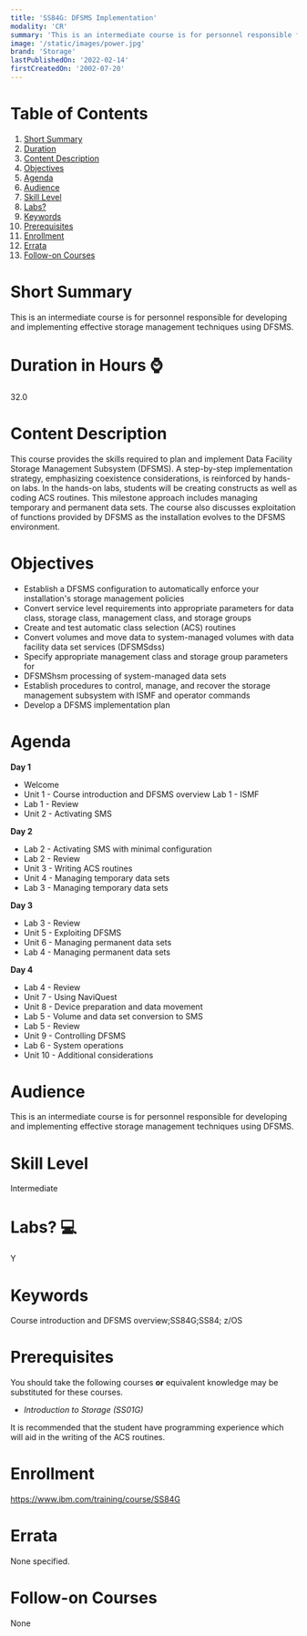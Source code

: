 ```yaml
---
title: 'SS84G: DFSMS Implementation'
modality: 'CR'
summary: 'This is an intermediate course is for personnel responsible for developing and implementing effective storage management techniques using DFSMS.'
image: '/static/images/power.jpg'
brand: 'Storage'
lastPublishedOn: '2022-02-14'
firstCreatedOn: '2002-07-20'
---
```

# Table of Contents
1.  [Short Summary](#short-summary)
2.  [Duration](#duration-in-hours-)
3.  [Content Description](#content-description)
4.  [Objectives](#objectives)
5.  [Agenda](#agenda)
6.  [Audience](#audience)
7.  [Skill Level](#skill-level)
8.  [Labs?](#labs-)
9.  [Keywords](#keywords)
10. [Prerequisites](#prerequisites)
11. [Enrollment](#enrollment)
12. [Errata](#errata)
13. [Follow-on Courses](#follow-on-courses)

# Short Summary
This is an intermediate course is for personnel responsible for developing and implementing effective storage management techniques using DFSMS.

# Duration in Hours ⌚
32.0

# Content Description
This course provides the skills required to plan and implement Data Facility Storage Management Subsystem (DFSMS). A step-by-step implementation strategy, emphasizing coexistence considerations, is reinforced by hands-on labs. In the hands-on labs, students will be creating constructs as well as coding ACS routines. This milestone approach includes managing temporary and permanent data sets. The course also discusses exploitation of functions provided by DFSMS as the installation evolves to the DFSMS environment.



# Objectives
* Establish a DFSMS configuration to automatically enforce your installation's storage management policies
* Convert service level requirements into appropriate parameters for data class, storage class, management class, and storage groups
* Create and test automatic class selection (ACS) routines
* Convert volumes and move data to system-managed volumes with data facility data set services (DFSMSdss)
* Specify appropriate management class and storage group parameters for
* DFSMShsm processing of system-managed data sets
* Establish procedures to control, manage, and recover the storage management subsystem with ISMF and operator commands
* Develop a DFSMS implementation plan


# Agenda
**Day 1** 

* Welcome
* Unit 1 - Course introduction and DFSMS overview Lab 1 - ISMF
* Lab 1 - Review
* Unit 2 - Activating SMS

**Day 2**

* Lab 2 - Activating SMS with minimal configuration
* Lab 2 - Review
* Unit 3 - Writing ACS routines
* Unit 4 - Managing temporary data sets
* Lab 3 - Managing temporary data sets

**Day 3**

* Lab 3 - Review
* Unit 5 - Exploiting DFSMS
* Unit 6 - Managing permanent data sets
* Lab 4 - Managing permanent data sets

**Day 4** 

* Lab 4 - Review
* Unit 7 - Using NaviQuest
* Unit 8 - Device preparation and data movement
* Lab 5 - Volume and data set conversion to SMS
* Lab 5 - Review
* Unit 9 - Controlling DFSMS
* Lab 6 - System operations
* Unit 10 - Additional considerations


# Audience
This is an intermediate course is for personnel responsible for developing and implementing effective storage management techniques using DFSMS.



# Skill Level
Intermediate        

# Labs? 💻
Y

# Keywords
Course introduction and DFSMS overview;SS84G;SS84; z/OS

# Prerequisites
You should take the following courses **or** equivalent knowledge may be substituted for these courses.

* *Introduction to Storage (SS01G)*

It is recommended that the student have programming experience which will aid in the writing of the ACS routines.



# Enrollment
https://www.ibm.com/training/course/SS84G

# Errata
None specified.

# Follow-on Courses
None

